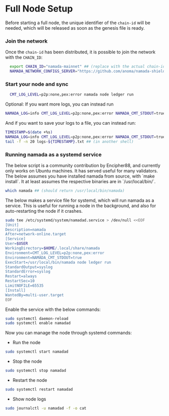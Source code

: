 
# Full Node Setup
Before starting a full node, the unique identifier of the `chain-id` will be needed, which will be released as soon as the genesis file is ready. 

### Join the network
Once the `chain-id` has been distributed, it is possible to join the network with the `CHAIN_ID`:
```bash copy
  export CHAIN_ID="namada-mainnet" ## (replace with the actual chain-id)
  NAMADA_NETWORK_CONFIGS_SERVER="https://github.com/anoma/namada-shielded-expedition/releases/download" namada client utils join-network --chain-id $CHAIN_ID
  ```

### Start your node and sync
```bash copy
  CMT_LOG_LEVEL=p2p:none,pex:error namada node ledger run
```
Optional: If you want more logs, you can instead run
```bash copy
NAMADA_LOG=info CMT_LOG_LEVEL=p2p:none,pex:error NAMADA_CMT_STDOUT=true namada node ledger run
```
And if you want to save your logs to a file, you can instead run:
```bash copy
TIMESTAMP=$(date +%s)
NAMADA_LOG=info CMT_LOG_LEVEL=p2p:none,pex:error NAMADA_CMT_STDOUT=true namada node ledger run &> logs-${TIMESTAMP}.txt
tail -f -n 20 logs-${TIMESTAMP}.txt ## (in another shell)
```

### Running namada as a systemd service
<Callout type="info">
The below script is a community contribution by Encipher88, and currently only works on Ubuntu machines.
It has served useful for many validators.
</Callout>
The below assumes you have installed namada from source, with `make install`. It at least assumes the respective binaries are in `/usr/local/bin/`.

```bash copy
which namada ## (should return /usr/local/bin/namada)
```

The below makes a service file for systemd, which will run namada as a service. This is useful for running a node in the background, and also for auto-restarting the node if it crashes.
```bash copy
sudo tee /etc/systemd/system/namadad.service > /dev/null <<EOF
[Unit]
Description=namada
After=network-online.target
[Service]
User=$USER
WorkingDirectory=$HOME/.local/share/namada
Environment=CMT_LOG_LEVEL=p2p:none,pex:error
Environment=NAMADA_CMT_STDOUT=true
ExecStart=/usr/local/bin/namada node ledger run 
StandardOutput=syslog
StandardError=syslog
Restart=always
RestartSec=10
LimitNOFILE=65535
[Install]
WantedBy=multi-user.target
EOF
```
Enable the service with the below commands:
```bash copy
sudo systemctl daemon-reload
sudo systemctl enable namadad
```
Now you can manage the node through systemd commands:

- Run the node
```bash copy
sudo systemctl start namadad
```
- Stop the node
```bash copy
sudo systemctl stop namadad
```
- Restart the node
```bash copy
sudo systemctl restart namadad
```
- Show node logs
```bash copy
sudo journalctl -u namadad -f -o cat
```


